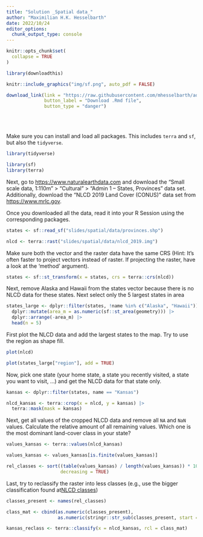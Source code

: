 ```yaml
---
title: "Solution _Spatial data_"
author: "Maximilian H.K. Hesselbarth"
date: 2022/10/24
editor_options: 
  chunk_output_type: console
---
```


```r
knitr::opts_chunk$set(
  collapse = TRUE
)

library(downloadthis)
```

```r
knitr::include_graphics("img/sf.png", auto_pdf = FALSE)
```

```r
download_link(link = "https://raw.githubusercontent.com/mhesselbarth/advanced-r-workshop/main/solution_spatial.Rmd",
              button_label = "Download .Rmd file", 
              button_type = "danger")
```

<br><br>

Make sure you can install and load all packages. This includes `terra` and `sf`, but also the `tidyverse`.

```r
library(tidyverse)

library(sf)
library(terra)
```

Next, go to [https://www.naturalearthdata.com](https://www.naturalearthdata.com) and download the "Small scale data, 1:110m" > "Cultural" > "Admin 1 – States, Provinces" data set. Additionally, download the 
"NLCD 2019 Land Cover (CONUS)" data set from [https://www.mrlc.gov](https://www.mrlc.gov). 

Once you downloaded all the data, read it into your R Session using the corresponding packages.

```r
states <- sf::read_sf("slides/spatial/data/provinces.shp")

nlcd <- terra::rast("slides/spatial/data/nlcd_2019.img")
```

Make sure both the vector and the raster data have the same CRS (Hint: It's often faster to project vectors instead of raster. If projecting the raster, have a look at the 'method' argument).

```r
states <- sf::st_transform(x = states, crs = terra::crs(nlcd))
```

Next, remove Alaska and Hawaii from the states vector because there is no NLCD data for these states. Next select only the 5 largest states in area

```r
states_large <- dplyr::filter(states, !name %in% c("Alaska", "Hawaii")) |> 
  dplyr::mutate(area_m = as.numeric(sf::st_area(geometry))) |> 
  dplyr::arrange(-area_m) |> 
  head(n = 5)
```

First plot the NLCD data and add the largest states to the map. Try to use the region as shape fill.

```r
plot(nlcd)

plot(states_large["region"], add = TRUE)
```

Now, pick one state (your home state, a state you recently visited, a state you want to visit, ...) and get the NLCD data for that state only.

```r
kansas <- dplyr::filter(states, name == "Kansas")

nlcd_kansas <- terra::crop(x = nlcd, y = kansas) |> 
  terra::mask(mask = kansas)
```

Next, get all values of the cropped NLCD data and remove all `NA` and `NaN` values. Calculate the relative amount of all remaining values. Which one is the most dominant land-cover class in your state?

```r
values_kansas <- terra::values(nlcd_kansas)

values_kansas <- values_kansas[is.finite(values_kansas)]

rel_classes <- sort((table(values_kansas) / length(values_kansas)) * 100, 
                    decreasing = TRUE)
```

Last, try to reclassify the raster into less classes (e.g., use the bigger classification found at[NLCD classes](https://www.mrlc.gov/data/legends/national-land-cover-database-class-legend-and-description))

```r
classes_present <- names(rel_classes)

class_mat <- cbind(as.numeric(classes_present), 
                   as.numeric(stringr::str_sub(classes_present, start = 1, end = 1)))

kansas_reclass <- terra::classify(x = nlcd_kansas, rcl = class_mat)
```
